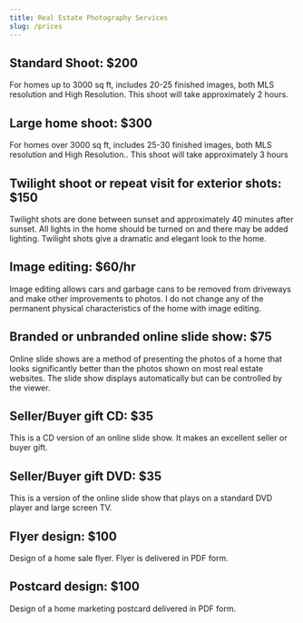 ```yaml
---
title: Real Estate Photography Services
slug: /prices
---
```


## Standard Shoot: $200
For homes up to 3000 sq ft, includes 20-25 finished images, both MLS resolution and High Resolution. This shoot will take approximately 2 hours.

## Large home shoot: $300
For homes over 3000 sq ft, includes 25-30 finished images, both MLS resolution and High Resolution.. This shoot will take approximately 3 hours

## Twilight shoot or repeat visit for exterior shots: $150
Twilight shots are done between sunset and approximately 40 minutes after sunset. All lights in the home should be turned on and there may be added lighting. Twilight shots give a dramatic and elegant look to the home.

## Image editing: $60/hr
Image editing allows cars and garbage cans to be removed from driveways and make other improvements to photos. I do not change any of the permanent physical characteristics of the home with image editing.

## Branded or unbranded online slide show: $75
Online slide shows are a method of presenting the photos of a home that looks significantly better than the photos shown on most real estate websites. The slide show displays automatically but can be controlled by the viewer.

## Seller/Buyer gift CD: $35
This is a CD version of an online slide show. It makes an excellent seller or buyer gift.

## Seller/Buyer gift DVD: $35 
This is a version of the online slide show that plays on a standard DVD player and large screen TV.

## Flyer design: $100
Design of a home sale flyer. Flyer is delivered in PDF form.

## Postcard design: $100 
Design of a home marketing postcard delivered in PDF form.
